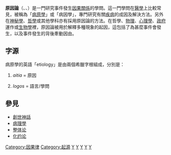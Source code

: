 {{Unreferenced|time=2020-05-15T01:58:14+00:00}}
'''原因論'''（{{Lang-en|etiology}}、{{Lang|en|aetiology}}、{{Lang|en|ætiology}}）是一門研究事件發生[[因果|因果關係]]的學問。這一門學問在[[醫學|醫學]]上比較常見，被稱為「[[病原學|病原學]]」或「病因學」，專門研究有關[[疾病|疾病]]的成因及解決方法。另外在[[神秘學|神秘學]]、[[哲學|哲學]]或其他學科亦有採用原因論的方法。在哲學、[[物理|物理]]、[[心理學|心理學]]、[[政府|政府]]運作或[[生物學|生物學]]裡，原因論被用於解釋多種現象的起因，這包括了為甚麼事件會發生，以及事件發生的背後牽動因由。

== 字源 ==
病原學的英語「etiology」是由兩個希臘字根組成，分別是：
# {{polytonic|αἰτία}} ''aitia'' = 原因
# {{polytonic|λόγος}} ''logos'' = 語言/學問

== 參見 ==
* [[創世神話|創世神話]]
* [[病理學|病理學]]
* [[整体论|整体论]]
* [[化约论|化约论]]
{{Philo-stub}}

[[Category:因果律|Category:因果律]]
[[Category:起源|Category:起源]]
[[Category:哲学分支|Y]]
[[Category:心理學|Y]]
[[Category:醫學|Y]]
[[Category:生物学|Y]]
[[Category:物理學史|Y]]